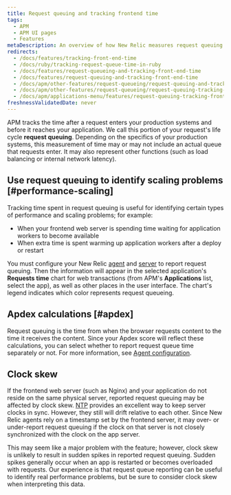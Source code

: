 ```yaml
---
title: Request queuing and tracking frontend time
tags:
  - APM
  - APM UI pages
  - Features
metaDescription: An overview of how New Relic measures request queuing and time spent in frontend web servers and load balancers.
redirects:
  - /docs/features/tracking-front-end-time
  - /docs/ruby/tracking-request-queue-time-in-ruby
  - /docs/features/request-queueing-and-tracking-front-end-time
  - /docs/features/request-queuing-and-tracking-front-end-time
  - /docs/apm/other-features/request-queueing/request-queuing-and-tracking-front-end-time
  - /docs/apm/other-features/request-queueing/request-queuing-tracking-front-end-time
  - /docs/apm/applications-menu/features/request-queuing-tracking-front-end-time
freshnessValidatedDate: never
---
```


APM tracks the time after a request enters your production systems and before it reaches your application. We call this portion of your request's life cycle <DoNotTranslate>**request queuing**</DoNotTranslate>. Depending on the specifics of your production systems, this measurement of time may or may not include an actual queue that requests enter. It may also represent other functions (such as load balancing or internal network latency).

## Use request queuing to identify scaling problems [#performance-scaling]

Tracking time spent in request queuing is useful for identifying certain types of performance and scaling problems; for example:

* When your frontend web server is spending time waiting for application workers to become available
* When extra time is spent warming up application workers after a deploy or restart

You must configure your New Relic [agent](/docs/features/configuring-request-queue-reporting) and [server](/docs/features/request-queue-server-configuration-examples) to report request queuing. Then the information will appear in the selected application's <DoNotTranslate>**Requests time**</DoNotTranslate> chart for web transactions (from APM's <DoNotTranslate>**Applications**</DoNotTranslate> list, select the app), as well as other places in the user interface. The chart's legend indicates which color represents request queueing.

## Apdex calculations [#apdex]

Request queuing is the time from when the browser requests content to the time it receives the content. Since your Apdex score will reflect these calculations, you can select whether to report request queue time separately or not. For more information, see [Agent configuration](/docs/features/configuring-request-queue-reporting).

## Clock skew

If the frontend web server (such as Nginx) and your application do not reside on the same physical server, reported request queuing may be affected by clock skew. [NTP](http://www.ntp.org/ "Link opens in a new window") provides an excellent way to keep server clocks in sync. However, they still will drift relative to each other. Since New Relic agents rely on a timestamp set by the frontend server, it may over- or under-report request queuing if the clock on that server is not closely synchronized with the clock on the app server.

This may seem like a major problem with the feature; however, clock skew is unlikely to result in sudden spikes in reported request queuing. Sudden spikes generally occur when an app is restarted or becomes overloaded with requests. Our experience is that request queue reporting can be useful to identify real performance problems, but be sure to consider clock skew when interpreting this data.
